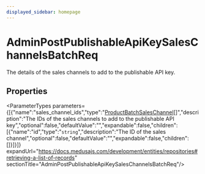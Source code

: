 ```yaml
---
displayed_sidebar: homepage
---
```



# AdminPostPublishableApiKeySalesChannelsBatchReq

The details of the sales channels to add to the publishable API key.

## Properties

<ParameterTypes parameters={[{"name":"sales_channel_ids","type":"[ProductBatchSalesChannel](medusa.ProductBatchSalesChannel.mdx)[]","description":"The IDs of the sales channels to add to the publishable API key","optional":false,"defaultValue":"","expandable":false,"children":[{"name":"id","type":"`string`","description":"The ID of the sales channel","optional":false,"defaultValue":"","expandable":false,"children":[]}]}]} expandUrl="https://docs.medusajs.com/development/entities/repositories#retrieving-a-list-of-records" sectionTitle="AdminPostPublishableApiKeySalesChannelsBatchReq"/>
